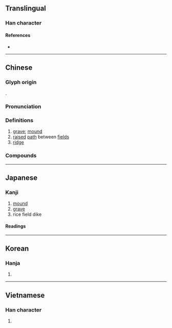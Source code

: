 {{also|垄}}
{{character info}}
{{character info|0xf942}}
==Translingual==

===Han character===
{{Han char|rn=32|rad=土|as=16|sn=19|four=01104|canj=YPG|ids=⿱龍土}}

====References====
* {{Han ref|kx=0242.050|dkj=05591|dj=0482.010|hdz=10500.040|uh=58DF|ud=22751|bh=C362|bd=50018}}

----

==Chinese==
{{zh-forms|s=垄|alt=壠,垅}}

===Glyph origin===
{{Han etym}}
{{Han compound|龍|土|ls=psc|c1=p|c2=s|t2=earth}}.

===Pronunciation===
{{zh-pron
|m=lǒng
|c=lung5
|h=pfs=
|md=
|mn=lióng/lóng/qz:lěng/xm,zz:lēng
|mn_note=lióng - literary; lěng/lēng - vernacular; lóng - vernacular (俗)
|w=
|mc=y
|oc=y
|cat=n
}}

===Definitions===
{{zh-hanzi}}

# [[grave]]; [[mound]]
# [[raised]] [[path]] between [[field]]s
# [[ridge]]

===Compounds===
{{zh-der|壟斷|壟畝之臣|壟斷資本|壟墓|壟斷市場|丘壟|壟溝|壟斷獨登|壟作|入壟|瓦壟子|登壟|瓦壟|輟耕壟上|*後壟}}

----

==Japanese==

===Kanji===
{{ja-kanji|grade=|rs=土16}}

# [[mound]]
# [[grave]]
# rice field dike

====Readings====
{{ja-readings
|goon=る
|kanon=りょう
|kanyoon=ろう
|kun=うね-, おか-, つか-
}}

----

==Korean==

===Hanja===
{{ko-hanja|hangeul=롱|rv=rong|mr=rong}}

# {{rfdef|ko|sort=土16}}

----

==Vietnamese==

===Han character===
{{vi-readings|reading=lũng|rs=土16}}

# {{rfdef|vi|sort=土16}}